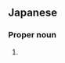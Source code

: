 ==Japanese==
{{ja-kanjitab|ほり|ば|yomi=kun}}

===Proper noun===
{{ja-pos|ほりば|proper}}

# {{surname|lang=ja|sort=ほりば}}